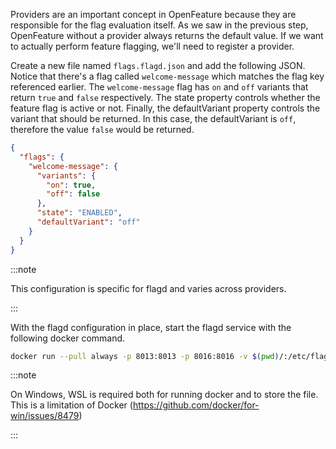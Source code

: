 Providers are an important concept in OpenFeature because they are responsible for the flag evaluation itself.
As we saw in the previous step, OpenFeature without a provider always returns the default value. If we want to actually perform feature
flagging, we'll need to register a provider.

Create a new file named `flags.flagd.json` and add the following JSON. Notice that there's a flag called `welcome-message` which matches the flag
key referenced earlier. The `welcome-message` flag has `on` and `off` variants that return `true` and `false` respectively.
The state property controls whether the feature flag is active or not. Finally, the defaultVariant property controls the variant that should be returned.
In this case, the defaultVariant is `off`, therefore the value `false` would be returned.

```json
{
  "flags": {
    "welcome-message": {
      "variants": {
        "on": true,
        "off": false
      },
      "state": "ENABLED",
      "defaultVariant": "off"
    }
  }
}
```

:::note

This configuration is specific for flagd and varies across providers.

:::

With the flagd configuration in place, start the flagd service with the following docker command.

```sh
docker run --pull always -p 8013:8013 -p 8016:8016 -v $(pwd)/:/etc/flagd/ -it ghcr.io/open-feature/flagd:latest start --uri file:/etc/flagd/flags.flagd.json
```

:::note

On Windows, WSL is required both for running docker and to store the file. This is a limitation of Docker (https://github.com/docker/for-win/issues/8479)

:::
